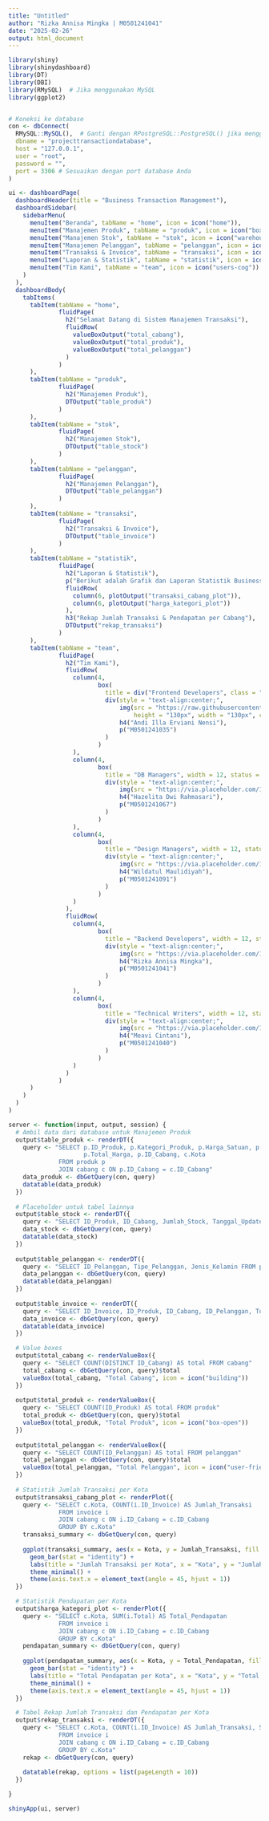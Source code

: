 ---
title: "Untitled"
author: "Rizka Annisa Mingka | M0501241041"
date: "2025-02-26"
output: html_document
---

```{r}
library(shiny)
library(shinydashboard)
library(DT)
library(DBI)
library(RMySQL)  # Jika menggunakan MySQL
library(ggplot2)


# Koneksi ke database
con <- dbConnect(
  RMySQL::MySQL(),  # Ganti dengan RPostgreSQL::PostgreSQL() jika menggunakan PostgreSQL
  dbname = "projecttransactiondatabase",
  host = "127.0.0.1",
  user = "root",
  password = "",
  port = 3306 # Sesuaikan dengan port database Anda
)

ui <- dashboardPage(
  dashboardHeader(title = "Business Transaction Management"),
  dashboardSidebar(
    sidebarMenu(
      menuItem("Beranda", tabName = "home", icon = icon("home")),
      menuItem("Manajemen Produk", tabName = "produk", icon = icon("box")),
      menuItem("Manajemen Stok", tabName = "stok", icon = icon("warehouse")),
      menuItem("Manajemen Pelanggan", tabName = "pelanggan", icon = icon("users")),
      menuItem("Transaksi & Invoice", tabName = "transaksi", icon = icon("file-invoice-dollar")),
      menuItem("Laporan & Statistik", tabName = "statistik", icon = icon("chart-line")),
      menuItem("Tim Kami", tabName = "team", icon = icon("users-cog"))
    )
  ),
  dashboardBody(
    tabItems(
      tabItem(tabName = "home", 
              fluidPage(
                h2("Selamat Datang di Sistem Manajemen Transaksi"),
                fluidRow(
                  valueBoxOutput("total_cabang"),
                  valueBoxOutput("total_produk"),
                  valueBoxOutput("total_pelanggan")
                )
              )
      ),
      tabItem(tabName = "produk", 
              fluidPage(
                h2("Manajemen Produk"),
                DTOutput("table_produk")
              )
      ),
      tabItem(tabName = "stok", 
              fluidPage(
                h2("Manajemen Stok"),
                DTOutput("table_stock")
              )
      ),
      tabItem(tabName = "pelanggan", 
              fluidPage(
                h2("Manajemen Pelanggan"),
                DTOutput("table_pelanggan")
              )
      ),
      tabItem(tabName = "transaksi", 
              fluidPage(
                h2("Transaksi & Invoice"),
                DTOutput("table_invoice")
              )
      ),
      tabItem(tabName = "statistik", 
              fluidPage(
                h2("Laporan & Statistik"),
                p("Berikut adalah Grafik dan Laporan Statistik Business Transaction."),
                fluidRow(
                  column(6, plotOutput("transaksi_cabang_plot")),
                  column(6, plotOutput("harga_kategori_plot"))
                ),
                h3("Rekap Jumlah Transaksi & Pendapatan per Cabang"),
                DTOutput("rekap_transaksi")
              )
      ),
      tabItem(tabName = "team", 
              fluidPage(
                h2("Tim Kami"),
                fluidRow(
                  column(4, 
                         box( 
                           title = div("Frontend Developers", class = "box-title"), width = 12, status = "primary", solidHeader = TRUE, 
                           div(style = "text-align:center;", 
                               img(src = "https://raw.githubusercontent.com/Andiilla/Project-Transaction-Database/main/Front-End/Andiilla.png", 
                                   height = "130px", width = "130px", class = "img-circle"),
                               h4("Andi Illa Erviani Nensi"),
                               p("M0501241035")
                           )
                         )
                  ),
                  column(4, 
                         box(
                           title = "DB Managers", width = 12, status = "success", solidHeader = TRUE,
                           div(style = "text-align:center;", 
                               img(src = "https://via.placeholder.com/150", height = "120px", width = "120px", class = "img-circle"),
                               h4("Hazelita Dwi Rahmasari"),
                               p("M0501241067")
                           )
                         )
                  ),
                  column(4, 
                         box(
                           title = "Design Managers", width = 12, status = "info", solidHeader = TRUE,
                           div(style = "text-align:center;", 
                               img(src = "https://via.placeholder.com/150", height = "120px", width = "120px", class = "img-circle"),
                               h4("Wildatul Maulidiyah"),
                               p("M0501241091")
                           )
                         )
                  )
                ),
                fluidRow(
                  column(4, 
                         box(
                           title = "Backend Developers", width = 12, status = "info", solidHeader = TRUE,
                           div(style = "text-align:center;", 
                               img(src = "https://via.placeholder.com/150", height = "120px", width = "120px", class = "img-circle"),
                               h4("Rizka Annisa Mingka"),
                               p("M0501241041")
                           )
                         )
                  ),
                  column(4, 
                         box(
                           title = "Technical Writers", width = 12, status = "info", solidHeader = TRUE,
                           div(style = "text-align:center;", 
                               img(src = "https://via.placeholder.com/150", height = "120px", width = "120px", class = "img-circle"),
                               h4("Meavi Cintani"),
                               p("M0501241040")
                           )
                         )
                  )
                )
              )
      )
    )
  )
)

server <- function(input, output, session) {
  # Ambil data dari database untuk Manajemen Produk
  output$table_produk <- renderDT({
    query <- "SELECT p.ID_Produk, p.Kategori_Produk, p.Harga_Satuan, p.Kuantitas, 
                     p.Total_Harga, p.ID_Cabang, c.Kota 
              FROM produk p
              JOIN cabang c ON p.ID_Cabang = c.ID_Cabang"
    data_produk <- dbGetQuery(con, query)
    datatable(data_produk)
  })
  
  # Placeholder untuk tabel lainnya
  output$table_stock <- renderDT({
    query <- "SELECT ID_Produk, ID_Cabang, Jumlah_Stock, Tanggal_Update FROM stock"
    data_stock <- dbGetQuery(con, query)
    datatable(data_stock)
  })
  
  output$table_pelanggan <- renderDT({
    query <- "SELECT ID_Pelanggan, Tipe_Pelanggan, Jenis_Kelamin FROM pelanggan"
    data_pelanggan <- dbGetQuery(con, query)
    datatable(data_pelanggan)
  })
  
  output$table_invoice <- renderDT({
    query <- "SELECT ID_Invoice, ID_Produk, ID_Cabang, ID_Pelanggan, Total, Tanggal, Waktu, Pembayaran FROM invoice"
    data_invoice <- dbGetQuery(con, query)
    datatable(data_invoice)
  })

  # Value boxes
  output$total_cabang <- renderValueBox({
    query <- "SELECT COUNT(DISTINCT ID_Cabang) AS total FROM cabang"
    total_cabang <- dbGetQuery(con, query)$total
    valueBox(total_cabang, "Total Cabang", icon = icon("building"))
  })
  
  output$total_produk <- renderValueBox({
    query <- "SELECT COUNT(ID_Produk) AS total FROM produk"
    total_produk <- dbGetQuery(con, query)$total
    valueBox(total_produk, "Total Produk", icon = icon("box-open"))
  })
  
  output$total_pelanggan <- renderValueBox({
    query <- "SELECT COUNT(ID_Pelanggan) AS total FROM pelanggan"
    total_pelanggan <- dbGetQuery(con, query)$total
    valueBox(total_pelanggan, "Total Pelanggan", icon = icon("user-friends"))
  })
  
  # Statistik Jumlah Transaksi per Kota
  output$transaksi_cabang_plot <- renderPlot({
    query <- "SELECT c.Kota, COUNT(i.ID_Invoice) AS Jumlah_Transaksi
              FROM invoice i
              JOIN cabang c ON i.ID_Cabang = c.ID_Cabang
              GROUP BY c.Kota"
    transaksi_summary <- dbGetQuery(con, query)
    
    ggplot(transaksi_summary, aes(x = Kota, y = Jumlah_Transaksi, fill = Kota)) +
      geom_bar(stat = "identity") +
      labs(title = "Jumlah Transaksi per Kota", x = "Kota", y = "Jumlah Transaksi") +
      theme_minimal() +
      theme(axis.text.x = element_text(angle = 45, hjust = 1))
  })

  # Statistik Pendapatan per Kota
  output$harga_kategori_plot <- renderPlot({
    query <- "SELECT c.Kota, SUM(i.Total) AS Total_Pendapatan
              FROM invoice i
              JOIN cabang c ON i.ID_Cabang = c.ID_Cabang
              GROUP BY c.Kota"
    pendapatan_summary <- dbGetQuery(con, query)
    
    ggplot(pendapatan_summary, aes(x = Kota, y = Total_Pendapatan, fill = Kota)) +
      geom_bar(stat = "identity") +
      labs(title = "Total Pendapatan per Kota", x = "Kota", y = "Total Pendapatan (Rp)") +
      theme_minimal() +
      theme(axis.text.x = element_text(angle = 45, hjust = 1))
  })

  # Tabel Rekap Jumlah Transaksi dan Pendapatan per Kota
  output$rekap_transaksi <- renderDT({
    query <- "SELECT c.Kota, COUNT(i.ID_Invoice) AS Jumlah_Transaksi, SUM(i.Total) AS Total_Pendapatan
              FROM invoice i
              JOIN cabang c ON i.ID_Cabang = c.ID_Cabang
              GROUP BY c.Kota"
    rekap <- dbGetQuery(con, query)
    
    datatable(rekap, options = list(pageLength = 10))
  })

}

shinyApp(ui, server)

```